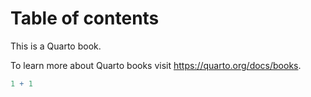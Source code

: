 # Table of contents

This is a Quarto book.

To learn more about Quarto books visit <https://quarto.org/docs/books>.

```r
1 + 1
```

